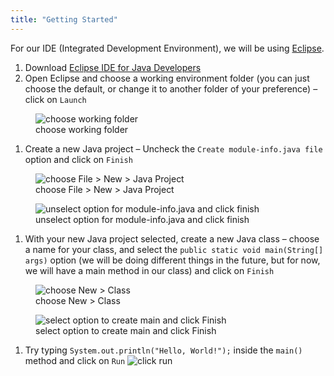 ```yaml
---
title: "Getting Started"
---
```


For our IDE (Integrated Development Environment), we will be using [Eclipse](https://www.eclipse.org/).


1. Download [Eclipse IDE for Java Developers](https://www.eclipse.org/downloads/)
1. Open Eclipse and choose a working environment folder (you can just choose the default, or change it to another folder of your preference) -- click on `Launch`

![choose working folder](images/working-folder.png)

1. Create a new Java project -- Uncheck the `Create module-info.java file` option and click on `Finish` 

![choose File > New > Java Project](images/java-project.png)

![unselect option for module-info.java and click finish](images/create-project.png)

1. With your new Java project selected, create a new Java class -- choose a name for your class, and select the `public static void main(String[] args)` option (we will be doing different things in the future, but for now, we will have a main method in our class) and click on `Finish`


![choose New > Class](images/java-class.png)

![select option to create main and click Finish](images/create-class.png)

1. Try typing `System.out.println("Hello, World!");` inside the `main()` method and click on `Run` ![click run](images/run.png)